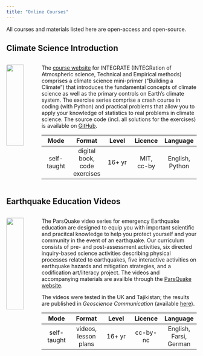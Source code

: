 ```yaml
---
title: "Online Courses"
---
```


All courses and materials listed here are open-access and open-source.

## Climate Science Introduction

::: columns
::: {.column width="15%"}
![](img/integrateLogo.png){width="80%" style="border-radius:4px;"}
:::

::: {.column width="85%"}
The [course website](http://integrate.mutz.science) for INTEGRATE (INTEGRation of Atmospheric science, Technical and Empirical methods) comprises a climate science mini-primer ("Building a Climate") that introduces the fundamental concepts of climate science as well as the primary controls on Earth's climate system. The exercise series comprise a crash course in coding (with Python) and practical problems that allow you to apply your knowledge of statistics to real problems in climate science. The source code (incl. all solutions for the exercises) is available on [GitHub](https://github.com/sebastian-mutz/integrate).

| Mode | Format | Level | Licence | Language |
| :--: | :--: | :--: | :--: | :--: |
| self-taught | digital book, code exercises | 16+ yr | MIT, cc-by | English, Python |
:::
:::



## Earthquake Education Videos

::: columns
::: {.column width="15%"}
![](img/parsquake.jpg){width="80%" style="border-radius:4px;"}
:::

::: {.column width="85%"}
The ParsQuake video series for emergency Earthquake education are designed to equip you with important scientific and pracitcal knowledge to help you protect yourself and your community in the event of an earthquake. Our curriculum consists of pre- and post-assessment activities, six directed inquiry-based science activities describing physical processes related to earthquakes, five interactive activities on earthquake hazards and mitigation strategies, and a codification art/literacy project. The videos and accompanying materials are availble through the [ParsQuake website](https://parsquake.org/).

The videos were tested in the UK and Tajikistan; the results are published in *Geoscience Communication* (available [here](https://doi.org/10.5194/gc-4-281-2021)).

| Mode | Format | Level | Licence | Language |
| :--: | :--: | :--: | :--: | :--: |
| self-taught | videos, lesson plans | 16+ yr | cc-by-nc | English, Farsi, German |
:::
:::






